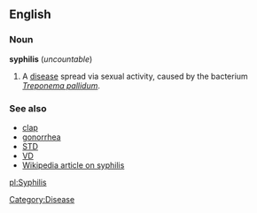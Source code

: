 ==English==
===Noun===
'''syphilis''' (''uncountable'')

# A [[disease]] spread via sexual activity, caused by the bacterium ''[[Treponema pallidum]]''.

===See also===
*[[clap]]
*[[gonorrhea]]
*[[STD]]
*[[VD]]
*[[w:Syphilis|Wikipedia article on syphilis]]

[[pl:Syphilis]]
[[Category:Disease]]